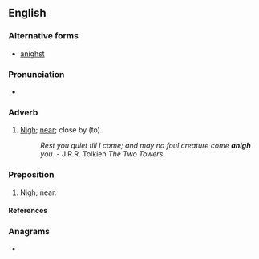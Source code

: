 ==English==

===Alternative forms===
* [[anighst]] {{qualifier|obsolete}}

===Pronunciation===
* {{IPA|/əˈnai/|lang=en}}

===Adverb===
{{en-adv}}

# {{lb|en|archaic}} [[nigh|Nigh]]; [[near]]; close by (to).
#: ''Rest you quiet till I come; and may no foul creature come '''anigh''' you.'' - J.R.R. Tolkien ''The Two Towers''

===Preposition===
{{en-prep}}

# {{lb|en|archaic}} Nigh; near.

====References====
{{R:Century 1911}}

===Anagrams===
* {{anagrams|en|a=aghin|Ghani|Hagin|ahing|ghani|hangi}}